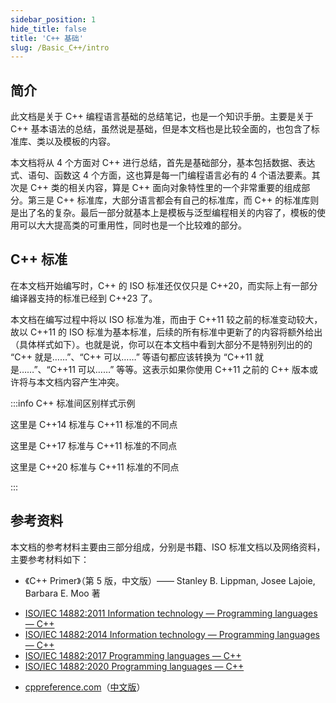 ```yaml
---
sidebar_position: 1
hide_title: false
title: 'C++ 基础'
slug: /Basic_C++/intro
---
```



## 简介

此文档是关于 C++ 编程语言基础的总结笔记，也是一个知识手册。主要是关于 C++ 基本语法的总结，虽然说是基础，但是本文档也是比较全面的，也包含了标准库、类以及模板的内容。

本文档将从 4 个方面对 C++ 进行总结，首先是基础部分，基本包括数据、表达式、语句、函数这 4 个方面，这也算是每一门编程语言必有的 4 个语法要素。其次是 C++ 类的相关内容，算是 C++ 面向对象特性里的一个非常重要的组成部分。第三是 C++ 标准库，大部分语言都会有自己的标准库，而 C++ 的标准库则是出了名的复杂。最后一部分就基本上是模板与泛型编程相关的内容了，模板的使用可以大大提高类的可重用性，同时也是一个比较难的部分。



## C++ 标准

在本文档开始编写时，C++ 的 ISO 标准还仅仅只是 C++20，而实际上有一部分编译器支持的标准已经到 C++23 了。

本文档在编写过程中将以 ISO 标准为准，而由于 C++11 较之前的标准变动较大，故以 C++11 的 ISO 标准为基本标准，后续的所有标准中更新了的内容将额外给出（具体样式如下）。也就是说，你可以在本文档中看到大部分不是特别列出的的 “C++ 就是……”、“C++ 可以……” 等语句都应该转换为 “C++11 就是……”、“C++11 可以……” 等等。这表示如果你使用 C++11 之前的 C++ 版本或许将与本文档内容产生冲突。

:::info C++ 标准间区别样式示例

<Tabs>

<TabItem value="C++ 14" default>

这里是 C++14 标准与 C++11 标准的不同点

</TabItem>

<TabItem value="C++ 17">

这里是 C++17 标准与 C++11 标准的不同点

</TabItem>

<TabItem value="C++ 20">

这里是 C++20 标准与 C++11 标准的不同点

</TabItem>

</Tabs>

:::



## 参考资料

本文档的参考材料主要由三部分组成，分别是书籍、ISO 标准文档以及网络资料，主要参考材料如下：

<Tabs>

<TabItem value="Books" label="书籍" default>

- 《C++ Primer》（第 5 版，中文版）—— Stanley B. Lippman, Josee Lajoie, Barbara E. Moo 著

</TabItem>

<TabItem value="ISO" label="ISO 标准文档">

- [ISO/IEC 14882:2011 Information technology — Programming languages — C++](https://www.iso.org/standard/50372.html)
- [ISO/IEC 14882:2014 Information technology — Programming languages — C++](https://www.iso.org/standard/64029.html)
- [ISO/IEC 14882:2017 Programming languages — C++](https://www.iso.org/standard/68564.html)
- [ISO/IEC 14882:2020 Programming languages — C++](https://www.iso.org/standard/79358.html)

</TabItem>

<TabItem value="Web" label="网站">

- [cppreference.com](https://en.cppreference.com/w/)（[中文版](https://zh.cppreference.com/w/%E9%A6%96%E9%A1%B5)）

</TabItem>

</Tabs>
